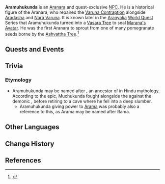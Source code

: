 {{Character_Infobox
|type             = Quest NPC
|image            = NPC Aramuhukunda.jpg
|region           = Sumeru
|affiliation      = Aranara
|deceased         = Became the [[Vasara Tree]] in ''[[For All Children Who Long for Life]]''
}}
'''Aramuhukunda''' is an [[Aranara]] and quest-exclusive [[NPC]]. He is a historical figure of the Aranara, who repaired the [[Varuna Contraption]] alongside [[Aradasha]] and [[Traveler's Sibling|Nara Varuna]]. It is known later in the [[Aranyaka]] [[World Quests|World Quest]] Series that Aramuhukunda turned into a [[Vasara Tree]] to seal [[Marana's Avatar]]. He was the first Aranara to sprout from one of many pomegranate seeds borne by the [[Fane of Ashvattha|Ashvattha Tree]].<ref name="FFSAT">{{Ref/Quest|For Fruits, Seeds, and Trees}}</ref>

==Quests and Events==
{{Quests and Events}}

==Trivia==
===Etymology===
* Aramuhukunda may be named after {{W|Muchukunda|King Muchukunda}}, an ancestor of {{W|Rama}} in Hindu mythology. According to the {{W|Mahabharata|''Mahabharata''}} epic, Muchukunda fought alongside the {{W|Deva (Hinduism)|gods}} against the demonic {{W|Asura|asuras}}, before retiring to a cave where he fell into a deep slumber.
** Aramuhukunda giving power to [[Arama]] was probably also a reference to this, as Arama may be named after Rama.

==Other Languages==
{{Other Languages
|default_hidden = 1
|en      = Aramuhukunda
|zhs     = 兰穆护昆达
|zhs_rm  = Lánmùhùkūndá
|zht     = 蘭穆護昆達
|zht_rm  = Lánmùhùkūndá
|ja      = アランムフクンダ
|ja_rm   = Aranmufukunda
|ko      = 아란무후쿤다
|ko_rm   = Aranmuhukunda
|es      = Aramuhukunda
|fr      = Aramuhukunda
|ru      = Арамухукунда
|th      = Aramuhukunda
|vi      = Aramuhukunda
|de      = Aramuhukunda
|id      = Aramuhukunda
|pt      = Aramuhukunda
|tr      = Aramuhukunda
|it      = Aramuhukunda
}}

==Change History==
{{Change History|3.0}}

==References==
{{Reflist}}
